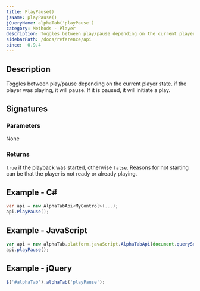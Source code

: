 ```yaml
---
title: PlayPause()
jsName: playPause()
jQueryName: alphaTab('playPause')
category: Methods - Player
description: Toggles between play/pause depending on the current player state.
sidebarPath: /docs/reference/api
since:  0.9.4
---
```



## Description
Toggles between play/pause depending on the current player state. if the player was playing, it will pause. If it is paused, it will initiate a play. 

## Signatures

<TypeTable>
    <TypeRow type="net" name="void PlayPause()" />
    <TypeRow type="js" name="function playPause()" />
    <TypeRow type="jquery" name="alphaTab('playPause')" />
</TypeTable>

### Parameters
None

### Returns
`true` if the playback was started, otherwise `false`. Reasons for not starting can be that the player is not ready or already playing.

## Example - C#

```csharp
var api = new AlphaTabApi<MyControl>(...);
api.PlayPause();
```

## Example - JavaScript

```js
var api = new alphaTab.platform.javaScript.AlphaTabApi(document.querySelector('#alphaTab'));
api.playPause();
```

## Example - jQuery

```js
$('#alphaTab').alphaTab('playPause');
```